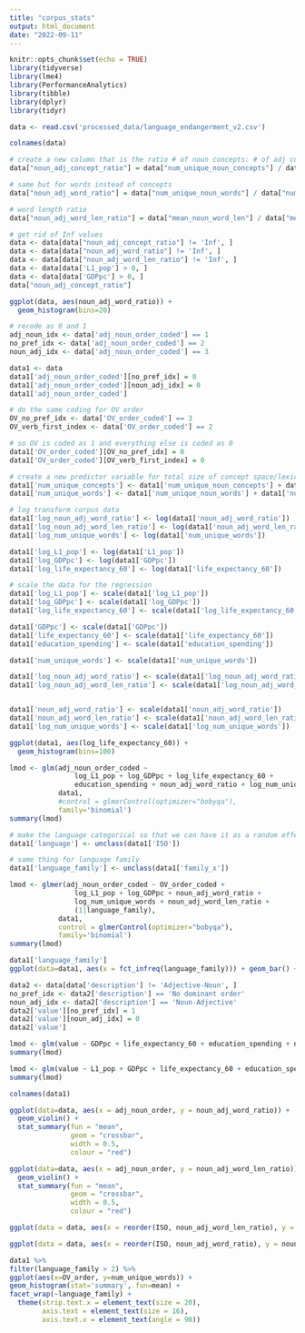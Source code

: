 ```yaml
---
title: "corpus_stats"
output: html_document
date: "2022-09-11"
---
```


```r
knitr::opts_chunk$set(echo = TRUE)
library(tidyverse)
library(lme4)
library(PerformanceAnalytics)
library(tibble)
library(dplyr)
library(tidyr)
```

```r
data <- read.csv('processed_data/language_endangerment_v2.csv')
```

```r
colnames(data)
```


```r
# create a new column that is the ratio # of noun concepts: # of adj concepts
data["noun_adj_concept_ratio"] = data["num_unique_noun_concepts"] / data["num_unique_adj_concepts" ]

# same but for words instead of concepts
data["noun_adj_word_ratio"] = data["num_unique_noun_words"] / data["num_unique_adj_words" ]

# word length ratio
data["noun_adj_word_len_ratio"] = data["mean_noun_word_len"] / data["mean_adj_word_len" ]

# get rid of Inf values
data <- data[data["noun_adj_concept_ratio"] != 'Inf', ]
data <- data[data["noun_adj_word_ratio"] != 'Inf', ]
data <- data[data["noun_adj_word_len_ratio"] != 'Inf', ]
data <- data[data['L1_pop'] > 0, ]
data <- data[data['GDPpc'] > 0, ]
data["noun_adj_concept_ratio"]
```
```r
ggplot(data, aes(noun_adj_word_ratio)) +
  geom_histogram(bins=20)

```


```r
# recode as 0 and 1
adj_noun_idx <- data['adj_noun_order_coded'] == 1
no_pref_idx <- data['adj_noun_order_coded'] == 2
noun_adj_idx <- data['adj_noun_order_coded'] == 3

data1 <- data
data1['adj_noun_order_coded'][no_pref_idx] = 0
data1['adj_noun_order_coded'][noun_adj_idx] = 0
data1['adj_noun_order_coded']
```

```r
# do the same coding for OV order
OV_no_pref_idx <- data['OV_order_coded'] == 3
OV_verb_first_index <- data['OV_order_coded'] == 2

# so OV is coded as 1 and everything else is coded as 0
data1['OV_order_coded'][OV_no_pref_idx] = 0
data1['OV_order_coded'][OV_verb_first_index] = 0
```


```r
# create a new predictor variable for total size of concept space/lexicon
data1['num_unique_concepts'] <- data1['num_unique_noun_concepts'] + data1['num_unique_adj_concepts']
data1['num_unique_words'] <- data1['num_unique_noun_words'] + data1['num_unique_adj_words']

# log transform corpus data
data1['log_noun_adj_word_ratio'] <- log(data1['noun_adj_word_ratio'])
data1['log_noun_adj_word_len_ratio'] <- log(data1['noun_adj_word_len_ratio'])
data1['log_num_unique_words'] <- log(data1['num_unique_words'])

data1['log_L1_pop'] <- log(data1['L1_pop'])
data1['log_GDPpc'] <- log(data1['GDPpc'])
data1['log_life_expectancy_60'] <- log(data1['life_expectancy_60'])

# scale the data for the regression
data1['log_L1_pop'] <- scale(data1['log_L1_pop'])
data1['log_GDPpc'] <- scale(data1['log_GDPpc'])
data1['log_life_expectancy_60'] <- scale(data1['log_life_expectancy_60'])

data1['GDPpc'] <- scale(data1['GDPpc'])
data1['life_expectancy_60'] <- scale(data1['life_expectancy_60'])
data1['education_spending'] <- scale(data1['education_spending'])

data1['num_unique_words'] <- scale(data1['num_unique_words'])

data1['log_noun_adj_word_ratio'] <- scale(data1['log_noun_adj_word_ratio'])
data1['log_noun_adj_word_len_ratio'] <- scale(data1['log_noun_adj_word_len_ratio'])


data1['noun_adj_word_ratio'] <- scale(data1['noun_adj_word_ratio'])
data1['noun_adj_word_len_ratio'] <- scale(data1['noun_adj_word_len_ratio'])
data1['log_num_unique_words'] <- scale(data1['log_num_unique_words'])

ggplot(data1, aes(log_life_expectancy_60)) +
  geom_histogram(bins=100)
```
```r
lmod <- glm(adj_noun_order_coded ~ 
                log_L1_pop + log_GDPpc + log_life_expectancy_60 + 
                education_spending + noun_adj_word_ratio + log_num_unique_words,
            data1, 
            #control = glmerControl(optimizer="bobyqa"),
            family='binomial')
summary(lmod)
```


```r
# make the language categorical so that we can have it as a random effect
data1['language'] <- unclass(data1['ISO'])

# same thing for language family
data1['language_family'] <- unclass(data1['family_x'])

lmod <- glmer(adj_noun_order_coded ~ OV_order_coded + 
                log_L1_pop + log_GDPpc + noun_adj_word_ratio + 
                log_num_unique_words + noun_adj_word_len_ratio + 
                (1|language_family), 
            data1, 
            control = glmerControl(optimizer="bobyqa"),
            family='binomial')
summary(lmod)
```
```r
data1['language_family']
ggplot(data=data1, aes(x = fct_infreq(language_family))) + geom_bar() + theme(axis.text.x = element_text(angle = 90))
```


```r
data2 <- data[data['description'] != 'Adjective-Noun', ]
no_pref_idx <- data2['description'] == 'No dominant order'
noun_adj_idx <- data2['description'] == 'Noun-Adjective'
data2['value'][no_pref_idx] = 1
data2['value'][noun_adj_idx] = 0
data2['value']
```
```r
lmod <- glm(value ~ GDPpc + life_expectancy_60 + education_spending + noun_adj_concept_ratio, data2, family='binomial')
summary(lmod)

lmod <- glm(value ~ L1_pop + GDPpc + life_expectancy_60 + education_spending + noun_adj_concept_ratio, data2, family='binomial')
summary(lmod)
```

```r
colnames(data1)
```

```r
ggplot(data=data, aes(x = adj_noun_order, y = noun_adj_word_ratio)) +
  geom_violin() +
  stat_summary(fun = "mean",
               geom = "crossbar", 
               width = 0.5,
               colour = "red")
```


```r
ggplot(data=data, aes(x = adj_noun_order, y = noun_adj_word_len_ratio)) +
  geom_violin() +
  stat_summary(fun = "mean",
               geom = "crossbar", 
               width = 0.5,
               colour = "red")
```


```r
ggplot(data = data, aes(x = reorder(ISO, noun_adj_word_len_ratio), y = noun_adj_word_len_ratio, fill = adj_noun_order)) + geom_bar(stat = "identity") + theme(axis.ticks.x = element_blank(), axis.text.x = element_blank())
```

```r
ggplot(data = data, aes(x = reorder(ISO, noun_adj_word_ratio), y = noun_adj_word_ratio, fill = adj_noun_order)) + geom_bar(stat = "identity") + theme(axis.ticks.x = element_blank(), axis.text.x = element_blank())
```

```r
data1 %>%
filter(language_family > 2) %>%
ggplot(aes(x=OV_order, y=num_unique_words)) +
geom_histogram(stat='summary', fun=mean) +
facet_wrap(~language_family) +
  theme(strip.text.x = element_text(size = 20),
        axis.text = element_text(size = 16),
        axis.text.x = element_text(angle = 90))
```

